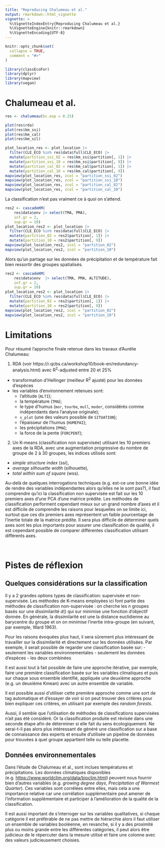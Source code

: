 ```yaml
---
title: "Reproducing Chalumeau et al."
output: rmarkdown::html_vignette
vignette: >
  %\VignetteIndexEntry{Reproducing Chalumeau et al.}
  %\VignetteEngine{knitr::rmarkdown}
  %\VignetteEncoding{UTF-8}
---
```


```r
knitr::opts_chunk$set(
  collapse = TRUE,
  comment = "#>"
)
```

```r
library(classEcoFor)
library(dplyr)
library(mapview)
library(vegan)
```

# Chalumeau et al. 

```R
res <- chalumeau(bc.exp = 0.25)
```

```R
plot(res$rda)
plot(res$km_ssi)
plot(res$km_cal)
plot(res$km_sil)
```


```R
plot_location_res <- plot_location |>
  filter(CLE_ECO %in% res$data$full$CLE_ECO) |>
  mutate(partition_ssi_02 = res$km_ssi$partition[, 1]) |>
  mutate(partition_ssi_10 = res$km_ssi$partition[, 9]) |>
  mutate(partition_cal_02 = res$km_cal$partition[, 1]) |>
  mutate(partition_cal_10 = res$km_cal$partition[, 9])
mapview(plot_location_res, zcol = "partition_ssi_02")
mapview(plot_location_res, zcol = "partition_ssi_10")
mapview(plot_location_res, zcol = "partition_cal_02")
mapview(plot_location_res, zcol = "partition_cal_10")
```

La classification n'est pas vraiment ce à quoi on s'attend.

```R
res2 <- cascadeKM(
    res$data$env |> select(TMA, PMA), 
    inf.gr = 2, 
    sup.gr = 10)
plot_location_res2 <- plot_location |>
  filter(CLE_ECO %in% res$data$full$CLE_ECO) |>
  mutate(partition_02 = res2$partition[, 1]) |>
  mutate(partition_10 = res2$partition[, 9])
mapview(plot_location_res2, zcol = "partition_02")
mapview(plot_location_res2, zcol = "partition_10")
```

Alors qu'un partage sur les données de précipitation et de température fait bien ressortir des groupes spatialisés. 


```R
res2 <- cascadeKM(
    res$data$env  |> select(TMA, PMA, ALTITUDE), 
    inf.gr = 2, 
    sup.gr = 10)
plot_location_res2 <- plot_location |>
  filter(CLE_ECO %in% res$data$full$CLE_ECO) |>
  mutate(partition_02 = res2$partition[, 1]) |>
  mutate(partition_10 = res2$partition[, 9])
mapview(plot_location_res2, zcol = "partition_02")
mapview(plot_location_res2, zcol = "partition_10")
```



# Limitations

Pour résumé l'approche finale retenue dans les travaux d'Aurélie Chalumeau:

1. RDA (voir https://r.qcbs.ca/workshop10/book-en/redundancy-analysis.html) avec R^2^-adjusted entre 20 et 25%
  - transformation d'Hellinger (meilleur R^2^ ajusté) pour les données d'espèces
  - les variables d'environnement retenues sont:
    - l'altitude (`ALTI`);
    - la température (`TMA`);
    - le type d'humus (`mor`, `tourbe`, `mull`, `moder`, considérés comme indépendants dans l'analyse originale);
    - `s_plat` (une des valeurs possible de `SITUATION`);
    - l'épaisseur de l'humus (`HUMEPAI`);
    - les précipitations (`PMA`);
    - la force de la pente (`FORCPENT`);

2. Un K-means (classification non supervisée) utilisant les 10 premiers axes de la RDA, avec une augmentation progressive du nombre de groupe de 2 à 30 groupes, les indices utilisés sont:
  - *simple structure index* (ssi),
  - *average silhouette width* (silhouette),
  - *total within sum of square* (wss).

Au-delà de quelques interrogations techniques (e.g. est-ce une bonne idée de rendre des variables indépendantes alors qu'elles ne le sont pas?), il faut comprendre qu'ici la classification non supervisée est fait sur les 10 premiers axes d'une PCA d'une matrice prédite. Les méthodes de classification performent cependant mieux sur un grand nombre d'axes et il est difficile de comprendre les raisons pour lesquelles on se limite ici, surtout que ces dix premiers axes représentent un faible pourcentage de l'inertie totale de la matrice prédite. Il sera plus difficile de déterminer quels axes sont les plus importants pour assurer une classification de qualité, il est cependant possible de comparer différentes classification utilisant différents axes.

<br>


# Pistes de réflexion 

## Quelques considérations sur la classification 

Il y a 2 grandes options types de classification: supervisée et non-supervisée. Les méthodes de K-means employées ici font partie des méthodes de classification non-supervisée : on cherche les $n$ groupes basés sur une dissimilarité $d()$ qui sur minimise une fonction d'objectif donnée. En générale, la dissimilarité est une la distance euclidienne au barycentre du groupe et on on minimise l'inertie intra-groupe (en suivant, par exemple, Ward 1963). 

Pour les raisons évoquées plus haut, il sera sûrement plus intéressant de travailler sur la dissimilarité et directement sur les données utilisées. 
Par exemple, il serait possible de regarder une classification basée sur:
- seulement les variables environnementales
- seulement les données d'espèces
- les deux combinées

Il est aussi tout à fait possible de faire une approche itérative, par exemple, 
faire une première classification basée sur les variables climatiques et puis sur chaque sous ensemble identifié, appliquée une deuxième approche (e.g. un deuxième Kmean) avec un autre ensemble de variable.

Il est possible aussi d'utiliser cette première approche comme une sort de tag automatique et d'essayer de voir si on peut trouver des critères pour bien expliquer ces critères, en utilisant par exemple des *random forests*.

Aussi, il semble que l'utilisation de méthodes de classifications supervisées n'ait pas été considéré. Or la classification produite est révisée dans une seconde étape afin de déterminer si elle fait du sens écologiquement. Ne serai-t-il pas alors plus intéressant de généré une classification sur a base de connaissance des experts et ensuite d'utilisée un pipeline de données pour trouvées à quel groupe appartient telle ou telle placette. 



## Données environnementales 

Dans l'étude de Chalumeau et al., sont inclues températures et précipitations. Les données climatiques disponibles (e.g. <https://www.worldclim.org/data/bioclim.html>) peuvent nous fournir bien d'autres variables (e.g. *growing degree days*, *Precipitation of Warmest Quarter*). Ces variables sont corrélées entre elles, mais cela a une importance relative car une corrélation supplémentaire peut amener de l'information supplémentaire et participer à l'amélioration de la qualité de la classification.

Il est aussi important de s'interroger sur les variables qualitatives, si chaque catégorie il est préférable de ne pas mettre de hiérarchie alors il faut utiliser un ensemble de variables booléenne, en revanche, si il y a des proximité plus ou moins grande entre les différentes catégories, il peut alors être judicieux de le répercuter dans la mesure utilisé et faire une colonne avec des valeurs judicieusement choisies.  